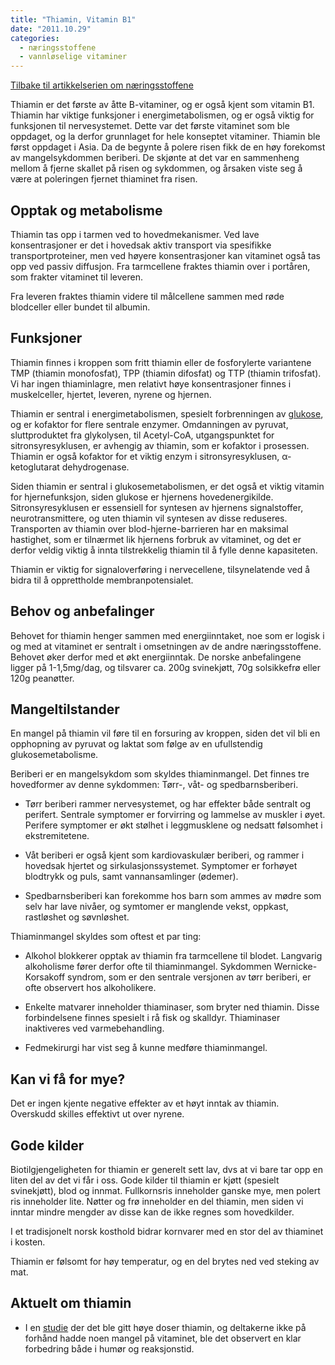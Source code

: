 ```yaml
---
title: "Thiamin, Vitamin B1"
date: "2011.10.29"
categories: 
  - næringsstoffene
  - vannløselige vitaminer
---
```


[Tilbake til artikkelserien om næringsstoffene](../../naeringsstoffer.html)

Thiamin er det første av åtte B-vitaminer, og er også kjent som vitamin B1. Thiamin har viktige funksjoner i energimetabolismen, og er også viktig for funksjonen til nervesystemet. Dette var det første vitaminet som ble oppdaget, og la derfor grunnlaget for hele konseptet vitaminer. Thiamin ble først oppdaget i Asia. Da de begynte å polere risen fikk de en høy forekomst av mangelsykdommen beriberi. De skjønte at det var en sammenheng mellom å fjerne skallet på risen og sykdommen, og årsaken viste seg å være at poleringen fjernet thiaminet fra risen.

## Opptak og metabolisme

Thiamin tas opp i tarmen ved to hovedmekanismer. Ved lave konsentrasjoner er det i hovedsak aktiv transport via spesifikke transportproteiner, men ved høyere konsentrasjoner kan vitaminet også tas opp ved passiv diffusjon. Fra tarmcellene fraktes thiamin over i portåren, som frakter vitaminet til leveren.

Fra leveren fraktes thiamin videre til målcellene sammen med røde blodceller eller bundet til albumin.

## Funksjoner

Thiamin finnes i kroppen som fritt thiamin eller de fosforylerte variantene TMP (thiamin monofosfat), TPP (thiamin difosfat) og TTP (thiamin trifosfat). Vi har ingen thiaminlagre, men relativt høye konsentrasjoner finnes i muskelceller, hjertet, leveren, nyrene og hjernen.

Thiamin er sentral i energimetabolismen, spesielt forbrenningen av [glukose](http://www.friskogfunksjonell.no/karbohydrater/), og er kofaktor for flere sentrale enzymer. Omdanningen av pyruvat, sluttproduktet fra glykolysen, til Acetyl-CoA, utgangspunktet for sitronsyresyklusen, er avhengig av thiamin, som er kofaktor i prosessen. Thiamin er også kofaktor for et viktig enzym i sitronsyresyklusen, α-ketoglutarat dehydrogenase.

Siden thiamin er sentral i glukosemetabolismen, er det også et viktig vitamin for hjernefunksjon, siden glukose er hjernens hovedenergikilde. Sitronsyresyklusen er essensiell for syntesen av hjernens signalstoffer, neurotransmittere, og uten thiamin vil syntesen av disse reduseres. Transporten av thiamin over blod-hjerne-barrieren har en maksimal hastighet, som er tilnærmet lik hjernens forbruk av vitaminet, og det er derfor veldig viktig å innta tilstrekkelig thiamin til å fylle denne kapasiteten.

Thiamin er viktig for signaloverføring i nervecellene, tilsynelatende ved å bidra til å opprettholde membranpotensialet.

## Behov og anbefalinger

Behovet for thiamin henger sammen med energiinntaket, noe som er logisk i og med at vitaminet er sentralt i omsetningen av de andre næringsstoffene. Behovet øker derfor med et økt energiinntak. De norske anbefalingene ligger på 1-1,5mg/dag, og tilsvarer ca. 200g svinekjøtt, 70g solsikkefrø eller 120g peanøtter.

## Mangeltilstander

En mangel på thiamin vil føre til en forsuring av kroppen, siden det vil bli en opphopning av pyruvat og laktat som følge av en ufullstendig glukosemetabolisme.

Beriberi er en mangelsykdom som skyldes thiaminmangel. Det finnes tre hovedformer av denne sykdommen: Tørr-, våt- og spedbarnsberiberi.

-   Tørr beriberi rammer nervesystemet, og har effekter både sentralt og perifert. Sentrale symptomer er forvirring og lammelse av muskler i øyet. Perifere symptomer er økt stølhet i leggmusklene og nedsatt følsomhet i ekstremitetene.

-   Våt beriberi er også kjent som kardiovaskulær beriberi, og rammer i hovedsak hjertet og sirkulasjonssystemet. Symptomer er forhøyet blodtrykk og puls, samt vannansamlinger (ødemer).

-   Spedbarnsberiberi kan forekomme hos barn som ammes av mødre som selv har lave nivåer, og symtomer er manglende vekst, oppkast, rastløshet og søvnløshet.

Thiaminmangel skyldes som oftest et par ting:

-   Alkohol blokkerer opptak av thiamin fra tarmcellene til blodet. Langvarig alkoholisme fører derfor ofte til thiaminmangel. Sykdommen Wernicke-Korsakoff syndrom, som er den sentrale versjonen av tørr beriberi, er ofte observert hos alkoholikere.

-   Enkelte matvarer inneholder thiaminaser, som bryter ned thiamin. Disse forbindelsene finnes spesielt i rå fisk og skalldyr. Thiaminaser inaktiveres ved varmebehandling.

-   Fedmekirurgi har vist seg å kunne medføre thiaminmangel.

## Kan vi få for mye?

Det er ingen kjente negative effekter av et høyt inntak av thiamin. Overskudd skilles effektivt ut over nyrene.

## Gode kilder

Biotilgjengeligheten for thiamin er generelt sett lav, dvs at vi bare tar opp en liten del av det vi får i oss. Gode kilder til thiamin er kjøtt (spesielt svinekjøtt), blod og innmat. Fullkornsris inneholder ganske mye, men polert ris inneholder lite. Nøtter og frø inneholder en del thiamin, men siden vi inntar mindre mengder av disse kan de ikke regnes som hovedkilder.

I et tradisjonelt norsk kosthold bidrar kornvarer med en stor del av thiaminet i kosten.

Thiamin er følsomt for høy temperatur, og en del brytes ned ved steking av mat.

## Aktuelt om thiamin

-   I en [studie](http://www.ncbi.nlm.nih.gov/pubmed?term=Thiamin%20supplementation%2C%20mood%20and%20cognitive%20functioning) der det ble gitt høye doser thiamin, og deltakerne ikke på forhånd hadde noen mangel på vitaminet, ble det observert en klar forbedring både i humør og reaksjonstid.
